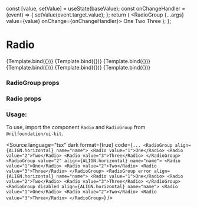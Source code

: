 
<Meta title="Form/Radio" component={RadioGroup} />

  const [value, setValue] = useState(baseValue);
  const onChangeHandler = (event) => {
    setValue(event.target.value);
  };
  return (
    <RadioGroup {...args} value={value} onChange={onChangeHandler}>
      <Radio value="1">One</Radio>
      <Radio value="2" description="This is a radio description">
        Two
      </Radio>
      <Radio value="3">Three</Radio>
    </RadioGroup>
  );
};

# Radio

<Canvas isColumn>
  <Story name="Horizontal" args={{ name: "number", align: ALIGN.horizontal }}>
    {Template.bind({})}
  </Story>
  <Story name="Vertical" args={{ name: "number", align: ALIGN.vertical }}>
    {Template.bind({})}
  </Story>
  <Story name="Disabled" args={{ name: "number", disabled: true }}>
    {Template.bind({})}
  </Story>
  <Story name="Error" args={{ name: "number", error: true }}>
    {Template.bind({})}
  </Story>
  <Story name="With Default Value" args={{ name: "number", value: "2" }}>
    {Template.bind({})}
  </Story>
  <Story name="With Default Value and Disabled" args={{ name: "number", value: "2", disabled: true }}>
    {Template.bind({})}
  </Story>
</Canvas>

### RadioGroup props

<ArgsTable of={RadioGroup} />

### Radio props

<ArgsTable of={Radio} />

### Usage:

To use, import the component `Radio` and `RadioGroup` from `@nilfoundation/ui-kit`.

<Source
  language="tsx"
  dark
  format={true}
  code={`
        ...
        <RadioGroup align={ALIGN.horizontal} name="name">
          <Radio value="1">One</Radio>
          <Radio value="2">Two</Radio>
          <Radio value="3">Three</Radio>
        </RadioGroup>
        <RadioGroup value="2" align={ALIGN.horizontal} name="name">
          <Radio value="1">One</Radio>
          <Radio value="2">Two</Radio>
          <Radio value="3">Three</Radio>
        </RadioGroup>
        <RadioGroup error align={ALIGN.horizontal} name="name">
          <Radio value="1">One</Radio>
          <Radio value="2">Two</Radio>
          <Radio value="3">Three</Radio>
        </RadioGroup>
        <RadioGroup disabled align={ALIGN.horizontal} name="name">
          <Radio value="1">One</Radio>
          <Radio value="2">Two</Radio>
          <Radio value="3">Three</Radio>
        </RadioGroup>
    `}
/>
